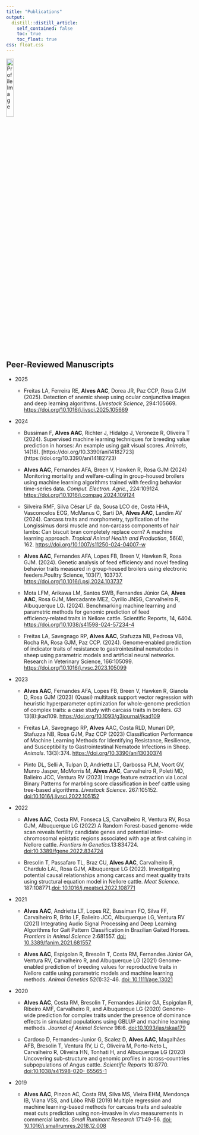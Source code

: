 ```yaml
---
title: "Publications"
output:
  distill::distill_article:
    self_contained: false
    toc: true
    toc_float: true
css: float.css
---
```



<img src="images/paper.png" alt="Profile Image" style="width: 20%;">


## Peer-Reviewed Manuscripts

* 2025

  * Freitas LA, Ferreira RE, **Alves AAC**, Dorea JR, Paz CCP, Rosa GJM (2025). Detection of anemic sheep using     ocular conjunctiva images and deep learning algorithms. *Livestock Science*, 294:105669.           [https://doi.org/10.1016/j.livsci.2025.105669](https://doi.org/10.1016/j.livsci.2025.105669) 


* 2024

  * Bussiman F, **Alves AAC**, Richter J, Hidalgo J, Veroneze R, Oliveira T (2024). Supervised machine
learning techniques for breeding value prediction in horses: An example using gait visual scores. *Animals*,
14(18). [https://doi.org/10.3390/ani14182723] (https://doi.org/10.3390/ani14182723)

  * **Alves AAC**, Fernandes AFA, Breen V, Hawken R, Rosa GJM (2024) Monitoring mortality and welfare-culling in group-housed broilers using machine learning algorithms trained with feeding behavior time-series data.  *Comput. Electron. Agric.*, 224:109124. [https://doi.org/10.1016/j.compag.2024.109124](https://doi.org/10.1016/j.compag.2024.109124) 

  * Silveira RMF, Silva César LF da, Sousa LCO de, Costa HHA, Vasconcelos ECG, McManus C, Sarti DA, **Alves AAC**, Landim AV (2024). Carcass traits and morphometry, typification of the Longissimus dorsi muscle and non‑carcass components of hair lambs: Can biscuit bran completely replace corn? A machine learning approach. *Tropical Animal Health and Production*, 56(4), 162. [https://doi.org/10.1007/s11250-024-04007-w](https://doi.org/10.1007/s11250-024-04007-w)

  * **Alves AAC**, Fernandes AFA, Lopes FB, Breen V, Hawken R, Rosa GJM. (2024). Genetic analysis of feed efficiency and novel feeding behavior traits measured in group‑housed broilers using electronic feeders.Poultry Science, 103(7), 103737. [https://doi.org/10.1016/j.psj.2024.103737](https://doi.org/10.1016/j.psj.2024.103737) 

  * Mota LFM, Arikawa LM, Santos SWB, Fernandes Júnior GA, **Alves AAC**, Rosa GJM, Mercadante MEZ, Cyrillo JNSG, Carvalheiro R, Albuquerque LG. (2024). Benchmarking machine learning and parametric methods for genomic prediction of feed efficiency‑related traits in Nellore cattle. Scientific Reports, 14, 6404. [https://doi.org/10.1038/s41598-024-57234-4](https://doi.org/10.1038/s41598-024-57234-4)

  * Freitas LA, Savegnago RP, **Alves AAC**, Stafuzza NB, Pedrosa VB, Rocha RA, Rosa GJM, Paz CCP. (2024). Genome‑enabled prediction of indicator traits of resistance to gastrointestinal nematodes in sheep using parametric models and artificial neural networks. Research in Veterinary Science, 166:105099. [https://doi.org/10.1016/j.rvsc.2023.105099](https://doi.org/10.1016/j.rvsc.2023.105099)

* 2023
  * **Alves AAC**, Fernandes AFA, Lopes FB, Breen V, Hawken R, Gianola D, Rosa GJM (2023)	(Quasi) multitask support vector regression with heuristic
hyperparameter optimization for whole-genome
prediction of complex traits: a case study with carcass traits in broilers. *G3* 13(8):jkad109. [https://doi.org/10.1093/g3journal/jkad109](https://doi.org/10.1093/g3journal/jkad109)  

  * Freitas LA, Savegnago RP, **Alves** AAC, Costa RLD, Munari DP, Stafuzza NB, Rosa GJM, Paz CCP (2023) Classification Performance of Machine Learning Methods for Identifying Resistance, Resilience, and Susceptibility to Gastrointestinal Nematode Infections in Sheep. *Animals*. 13(3):374. [https://doi.org/10.3390/ani13030374](https://doi.org/10.3390/ani13030374)

  * Pinto DL, Selli A, Tulpan D, Andrietta LT, Garbossa PLM, Voort GV, Munro Jasper, McMorris M, **Alves AAC**, Carvalheiro R, Poleti MD, Balieiro JCC, Ventura RV (2023) Image feature extraction via Local Binary Patterns for marbling score classification in beef cattle using tree-based algorithms. *Livestock Science*. 267:105152. [doi:10.1016/j.livsci.2022.105152](https://www.sciencedirect.com/science/article/pii/S1871141322003250)


* 2022
  * **Alves AAC**, Costa RM, Fonseca LS, Carvalheiro R, Ventura RV, Rosa GJM, Albuquerque
LG (2022) A Random Forest-based genome-wide scan reveals fertility candidate genes and
potential inter-chromosomal epistatic regions associated with age at first calving in Nellore
cattle. *Frontiers in Genetics*.13:834724. [doi:10.3389/fgene.2022.834724](https://pubmed.ncbi.nlm.nih.gov/35692843/)

  * Bresolin T, Passafaro TL, Braz CU, **Alves AAC**, Carvalheiro R, Chardulo LAL, Rosa GJM,
Albuquerque LG (2022). Investigating potential causal relationships among carcass and meat
quality traits using structural equation model in Nellore cattle. *Meat Science*. 187:108771.[doi:
10.1016/j.meatsci.2022.108771](https://www.sciencedirect.com/science/article/pii/S0309174022000390)


* 2021
  * **Alves AAC**, Andrietta LT, Lopes RZ, Bussiman FO, Silva FF, Carvalheiro R, Brito LF,
Balieiro JCC, Albuquerque LG, Ventura RV (2021) Integrating Audio Signal Processing and
Deep Learning Algorithms for Gait Pattern Classification in Brazilian Gaited Horses.
*Frontiers in Animal Science* 2:681557. [doi: 10.3389/fanim.2021.681557](https://www.frontiersin.org/articles/10.3389/fanim.2021.681557/full)

  * **Alves AAC**, Espigolan R, Bresolin T, Costa RM, Fernandes Júnior GA, Ventura RV,
Carvalheiro R, and Albuquerque LG (2021) Genome-enabled prediction of breeding values for reproductive traits in Nellore cattle using parametric models and machine learning methods. *Animal Genetics* 52(1):32-46. [doi: 10.1111/age.13021](https://onlinelibrary.wiley.com/doi/full/10.1111/age.13021)

* 2020
  * **Alves AAC**, Costa RM, Bresolin T, Fernandes Júnior GA, Espigolan R, Ribeiro AMF, Carvalheiro R, and Albuquerque LG (2020) Genome-wide prediction for complex traits under
the presence of dominance effects in simulated populations using GBLUP and machine learning methods. *Journal of Animal Science* 98:6. [doi:10.1093/jas/skaa179](https://academic.oup.com/jas/article/98/6/skaa179/5849339?login=true)

  * Cardoso D, Fernandes-Junior G, Scalez D, **Alves AAC**, Magalhães AFB, Bresolin T, Ventura
RV, Li C, Oliveira M, Porto-Neto L, Carvalheiro R, Oliveira HN, Tonhati H, and Albuquerque
LG (2020) Uncovering sub-structure and genomic profiles in across-countries subpopulations
of Angus cattle. *Scientific Reports* 10:8770. [doi:10.1038/s41598-020- 65565-1](https://www.nature.com/articles/s41598-020-65565-1)

* 2019
  * **Alves AAC**, Pinzon AC, Costa RM, Silva MS, Vieira EHM, Mendonça IB, Viana VSS, and
Lôbo RNB (2019) Multiple regression and machine learning-based methods for carcass traits
and saleable meat cuts prediction using non-invasive in vivo measurements in commercial
lambs. *Small Ruminant Research* 171:49-56. [doi: 10.1016/j.smallrumres.2018.12.008](https://www.sciencedirect.com/science/article/pii/S0921448818310265)
